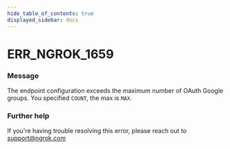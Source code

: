 ```yaml
---
hide_table_of_contents: true
displayed_sidebar: docs
---
```



# ERR_NGROK_1659

### Message

The endpoint configuration exceeds the maximum number of OAuth Google groups. You specified `COUNT`, the max is `MAX`.

<ErrorDetails error="err_ngrok_1659" />

### Further help

If you're having trouble resolving this error, please reach out to [support@ngrok.com](mailto:support@ngrok.com?subject=Help%20with%20ERR_NGROK_1659)
